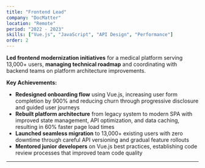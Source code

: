 ```yaml
---
title: "Frontend Lead"
company: "DocMatter"
location: "Remote"
period: "2022 - 2023"
skills: ["Vue.js", "JavaScript", "API Design", "Performance"]
order: 2
---
```


**Led frontend modernization initiatives** for a medical platform serving 13,000+ users, **managing technical roadmap** and coordinating with backend teams on platform architecture improvements.

**Key Achievements:**
- **Redesigned onboarding flow** using Vue.js, increasing user form completion by 900% and reducing churn through progressive disclosure and guided user journeys
- **Rebuilt platform architecture** from legacy system to modern SPA with improved state management, API optimization, and data caching, resulting in 60% faster page load times
- **Launched seamless migration** to 13,000+ existing users with zero downtime through careful API versioning and gradual feature rollouts
- **Mentored junior developers** on Vue.js best practices, establishing code review processes that improved team code quality

---